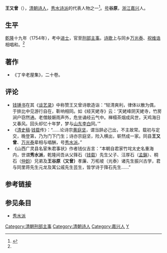 '''王又曾'''（{{bd|1706年||1762年|catIdx=Wang王}}），[[清朝|清朝]][[诗人|诗人]]，[[秀水诗派|秀水诗派]]的代表人物之一<ref name="王又曾 秀水派">{{cite web|url=http://www.jxlib.com/whsk/jxwy/shige3.htm |title=【秀水诗派】 |format=htm |publisher=嘉兴市图书馆 |accessdate=2010年7月20日 |language=zh |deadurl=yes |archiveurl=https://web.archive.org/web/20080821121454/http://www.jxlib.com./whsk/jxwy/shige3.htm |archivedate=2008年8月21日 }}</ref>。[[号|号]]'''谷原'''，[[浙江|浙江]][[嘉兴|嘉兴]]人。

==生平==
[[乾隆|乾隆]]十九年（1754年），考中[[进士|进士]]，官至[[刑部|刑部]][[主事|主事]]。[[诗歌|诗歌]]上与同乡[[万光泰|万光泰]]、[[祝维诰|祝维诰]]相唱和。<ref name="王又曾 秀水派"/>

==著作==
* 《丁辛老屋集》，二十卷。

==评论==
* [[钱锺书|钱锺书]]在其《[[谈艺录|谈艺录]]》中称赞王又曾诗歌造诣：“轻清爽利，律体以散为偶，于排比中见游行自在，靳响相同。如《经天姥寺》云：‘天姥峰阴天姥寺，竹房涧户窃然通。老僧敲磐雨声外，危坐诵经云气中。禅榻茶烟成风世，天鸡海日又春风。回头却忆十年梦，梦与[[山东|山东]][[李白|李白]]同。’”
* 《[[清史稿|清史稿]]·[[钱载|钱载]]传》：“……论诗宗[[黄庭坚|黄庭坚]]，谓当辞必己出，不主故常。载初与定交，晚登第，乃为门下门生；诗亦宗庭坚，险入横出，崭然成一家。同县'''王又曾'''、[[万光泰|万光泰]]辈相与唱酬，号[[秀水派|秀水派]]。”
* 《山西广灵县名宦朱君事状》作者钱仪吉言：“本朝自君家竹垞太史名重海内，世谓'''秀水派'''，乾隆间吾从父箨石（[[钱载|钱载]]）先生父子、汪厚石（[[孟鋗|孟鋗]]）、桐石（[[仲鈖|仲鈖]]）兄弟及'''王谷原（又曾）'''孝廉、万柘坡（光泰）诸先生振兴古学，君与同里蒋先生元龙及寓公戚先生芸生，皆学诗于箨石先生……”

==参考链接==
{{reflist}}

==参见条目==
* [[秀水派|秀水派]]

{{乾隆十九年甲戌科殿試金榜}}
{{DEFAULTSORT:Wang王}}
[[Category:清朝刑部主事|Category:清朝刑部主事]]
[[Category:清朝诗人|Category:清朝诗人]]
[[Category:嘉兴人|Category:嘉兴人]]
[[Category:王姓|Y]]